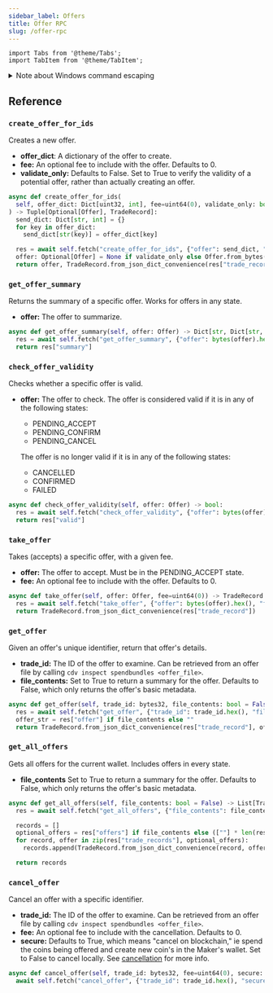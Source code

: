 ```yaml
---
sidebar_label: Offers
title: Offer RPC
slug: /offer-rpc
---
```


```mdx-code-block
import Tabs from '@theme/Tabs';
import TabItem from '@theme/TabItem';
```

<details>
  <summary>Note about Windows command escaping</summary>

This document will use Linux/MacOS RPC syntax. When running rpc commands on Windows, you'll need to escape all quotes with backslashes.

For example, here is a typical RPC command on Linux and MacOS:

```powershell
chia rpc wallet create_new_wallet '{"wallet_type": "nft_wallet"}'
```

To run the same command on Windows, you need to escape the quotes, so it looks like this:

```powershell
chia rpc wallet create_new_wallet '{\"wallet_type\": \"nft_wallet\"}'
```

</details>

## Reference

### `create_offer_for_ids`

Creates a new offer.

- **offer_dict**: A dictionary of the offer to create.
- **fee:** An optional fee to include with the offer. Defaults to 0.
- **validate_only:** Defaults to False. Set to True to verify the validity of a potential offer, rather than actually creating an offer.

```python
async def create_offer_for_ids(
  self, offer_dict: Dict[uint32, int], fee=uint64(0), validate_only: bool = False
) -> Tuple[Optional[Offer], TradeRecord]:
  send_dict: Dict[str, int] = {}
  for key in offer_dict:
    send_dict[str(key)] = offer_dict[key]

  res = await self.fetch("create_offer_for_ids", {"offer": send_dict, "validate_only": validate_only, "fee": fee})
  offer: Optional[Offer] = None if validate_only else Offer.from_bytes(hexstr_to_bytes(res["offer"]))
  return offer, TradeRecord.from_json_dict_convenience(res["trade_record"], res["offer"])
```

### `get_offer_summary`

Returns the summary of a specific offer. Works for offers in any state.

- **offer:** The offer to summarize.

```python
async def get_offer_summary(self, offer: Offer) -> Dict[str, Dict[str, int]]:
  res = await self.fetch("get_offer_summary", {"offer": bytes(offer).hex()})
  return res["summary"]
```

### `check_offer_validity`

Checks whether a specific offer is valid.

- **offer:** The offer to check. The offer is considered valid if it is in any of the following states:

  - PENDING_ACCEPT
  - PENDING_CONFIRM
  - PENDING_CANCEL

  The offer is no longer valid if it is in any of the following states:

  - CANCELLED
  - CONFIRMED
  - FAILED

```python
async def check_offer_validity(self, offer: Offer) -> bool:
  res = await self.fetch("check_offer_validity", {"offer": bytes(offer).hex()})
  return res["valid"]
```

### `take_offer`

Takes (accepts) a specific offer, with a given fee.

- **offer:** The offer to accept. Must be in the PENDING_ACCEPT state.
- **fee:** An optional fee to include with the offer. Defaults to 0.

```python
async def take_offer(self, offer: Offer, fee=uint64(0)) -> TradeRecord:
  res = await self.fetch("take_offer", {"offer": bytes(offer).hex(), "fee": fee})
  return TradeRecord.from_json_dict_convenience(res["trade_record"])
```

### `get_offer`

Given an offer's unique identifier, return that offer's details.

- **trade_id:** The ID of the offer to examine. Can be retrieved from an offer file by calling `cdv inspect spendbundles <offer_file>`.
- **file_contents:** Set to True to return a summary for the offer. Defaults to False, which only returns the offer's basic metadata.

```python
async def get_offer(self, trade_id: bytes32, file_contents: bool = False) -> TradeRecord:
  res = await self.fetch("get_offer", {"trade_id": trade_id.hex(), "file_contents": file_contents})
  offer_str = res["offer"] if file_contents else ""
  return TradeRecord.from_json_dict_convenience(res["trade_record"], offer_str)
```

### `get_all_offers`

Gets all offers for the current wallet. Includes offers in every state.

- **file_contents** Set to True to return a summary for the offer. Defaults to False, which only returns the offer's basic metadata.

```python
async def get_all_offers(self, file_contents: bool = False) -> List[TradeRecord]:
  res = await self.fetch("get_all_offers", {"file_contents": file_contents})

  records = []
  optional_offers = res["offers"] if file_contents else ([""] * len(res["trade_records"]))
  for record, offer in zip(res["trade_records"], optional_offers):
    records.append(TradeRecord.from_json_dict_convenience(record, offer))

  return records
```

### `cancel_offer`

Cancel an offer with a specific identifier.

- **trade_id:** The ID of the offer to examine. Can be retrieved from an offer file by calling `cdv inspect spendbundles <offer_file>`.
- **fee:** An optional fee to include with the cancellation. Defaults to 0.
- **secure:** Defaults to True, which means "cancel on blockchain," ie spend the coins being offered and create new coin's in the Maker's wallet. Set to False to cancel locally. See [cancellation](#cancellation 'Offer cancellation') for more info.

```python
async def cancel_offer(self, trade_id: bytes32, fee=uint64(0), secure: bool = True):
  await self.fetch("cancel_offer", {"trade_id": trade_id.hex(), "secure": secure, "fee": fee})
```
